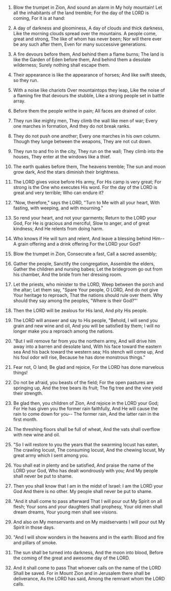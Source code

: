
1. Blow the trumpet in Zion, And sound an alarm in My holy mountain! Let all the inhabitants of the land tremble; For the day of the LORD is coming, For it is at hand:

2. A day of darkness and gloominess, A day of clouds and thick darkness, Like the morning clouds spread over the mountains. A people come, great and strong, The like of whom has never been; Nor will there ever be any such after them, Even for many successive generations.

3. A fire devours before them, And behind them a flame burns; The land is like the Garden of Eden before them, And behind them a desolate wilderness; Surely nothing shall escape them.

4. Their appearance is like the appearance of horses; And like swift steeds, so they run.

5. With a noise like chariots Over mountaintops they leap, Like the noise of a flaming fire that devours the stubble, Like a strong people set in battle array.

6. Before them the people writhe in pain; All faces are drained of color.

7. They run like mighty men, They climb the wall like men of war; Every one marches in formation, And they do not break ranks.

8. They do not push one another; Every one marches in his own column. Though they lunge between the weapons, They are not cut down.

9. They run to and fro in the city, They run on the wall; They climb into the houses, They enter at the windows like a thief.

10. The earth quakes before them, The heavens tremble; The sun and moon grow dark, And the stars diminish their brightness.

11. The LORD gives voice before His army, For His camp is very great; For strong is the One who executes His word. For the day of the LORD is great and very terrible; Who can endure it?

12. "Now, therefore," says the LORD, "Turn to Me with all your heart, With fasting, with weeping, and with mourning."

13. So rend your heart, and not your garments; Return to the LORD your God, For He is gracious and merciful, Slow to anger, and of great kindness; And He relents from doing harm.

14. Who knows if He will turn and relent, And leave a blessing behind Him-- A grain offering and a drink offering For the LORD your God?

15. Blow the trumpet in Zion, Consecrate a fast, Call a sacred assembly;

16. Gather the people, Sanctify the congregation, Assemble the elders, Gather the children and nursing babes; Let the bridegroom go out from his chamber, And the bride from her dressing room.

17. Let the priests, who minister to the LORD, Weep between the porch and the altar; Let them say, "Spare Your people, O LORD, And do not give Your heritage to reproach, That the nations should rule over them. Why should they say among the peoples, "Where is their God?"'

18. Then the LORD will be zealous for His land, And pity His people.

19. The LORD will answer and say to His people, "Behold, I will send you grain and new wine and oil, And you will be satisfied by them; I will no longer make you a reproach among the nations.

20. "But I will remove far from you the northern army, And will drive him away into a barren and desolate land, With his face toward the eastern sea And his back toward the western sea; His stench will come up, And his foul odor will rise, Because he has done monstrous things."

21. Fear not, O land; Be glad and rejoice, For the LORD has done marvelous things!

22. Do not be afraid, you beasts of the field; For the open pastures are springing up, And the tree bears its fruit; The fig tree and the vine yield their strength.

23. Be glad then, you children of Zion, And rejoice in the LORD your God; For He has given you the former rain faithfully, And He will cause the rain to come down for you-- The former rain, And the latter rain in the first month.

24. The threshing floors shall be full of wheat, And the vats shall overflow with new wine and oil.

25. "So I will restore to you the years that the swarming locust has eaten, The crawling locust, The consuming locust, And the chewing locust, My great army which I sent among you.

26. You shall eat in plenty and be satisfied, And praise the name of the LORD your God, Who has dealt wondrously with you; And My people shall never be put to shame.

27. Then you shall know that I am in the midst of Israel: I am the LORD your God And there is no other. My people shall never be put to shame.

28. "And it shall come to pass afterward That I will pour out My Spirit on all flesh; Your sons and your daughters shall prophesy, Your old men shall dream dreams, Your young men shall see visions.

29. And also on My menservants and on My maidservants I will pour out My Spirit in those days.

30. "And I will show wonders in the heavens and in the earth: Blood and fire and pillars of smoke.

31. The sun shall be turned into darkness, And the moon into blood, Before the coming of the great and awesome day of the LORD.

32. And it shall come to pass That whoever calls on the name of the LORD Shall be saved. For in Mount Zion and in Jerusalem there shall be deliverance, As the LORD has said, Among the remnant whom the LORD calls.


